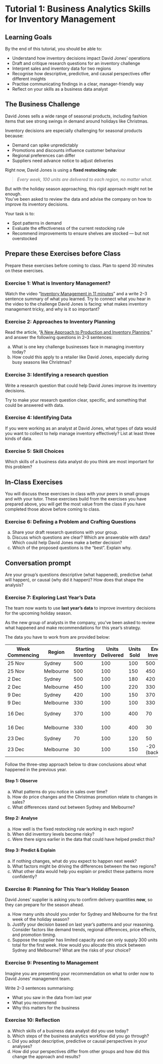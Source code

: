 # Tutorial 1: Business Analytics Skills for Inventory Management {.unnumbered}


::: {.callout-tip}
## Learning Goals {.unnumbered}

By the end of this tutorial, you should be able to:

- Understand how inventory decisions impact David Jones’ operations
- Draft and critique research questions for an inventory challenge
- Interpret sales and inventory data for two regions
- Recognise how descriptive, predictive, and causal perspectives offer different insights
- Practise communicating findings in a clear, manager-friendly way
- Reflect on your skills as a business data analyst
:::

## The Business Challenge

David Jones sells a wide range of seasonal products, including fashion items that see strong swings in demand around holidays like Christmas.

Inventory decisions are especially challenging for seasonal products because:

- Demand can spike unpredictably
- Promotions and discounts influence customer behaviour
- Regional preferences can differ
- Suppliers need advance notice to adjust deliveries

Right now, David Jones is using a **fixed restocking rule**:  

> *Every week, 100 units are delivered to each region, no matter what.*

But with the holiday season approaching, this rigid approach might not be enough.  
You’ve been asked to review the data and advise the company on how to improve its inventory decisions.

Your task is to:  

- Spot patterns in demand
- Evaluate the effectiveness of the current restocking rule
- Recommend improvements to ensure shelves are stocked — but not overstocked

## Prepare these Exercises before Class 

Prepare these exercises before coming to class. Plan to spend 30 minutes on these exercises.

### Exercise 1: What is Inventory Management?

Watch the video "[Inventory Management in 11 minutes](https://www.youtube.com/watch?v=0NOER-Lle-0)" and a write 2–3 sentence summary of what you learned. Try to connect what you hear in the video to the challenge David Jones is facing: what makes inventory management tricky, and why is it so important?

### Exercise 2: Approaches to Inventory Planning 

Read the article, "[A New Approach to Production and Inventory Planning](https://hbr.org/2023/09/a-new-approach-to-production-and-inventory-planning)," and answer the following questions in  2–3 sentences:

(a) What is one key challenge businesses face in managing inventory today?
(b) How could this apply to a retailer like David Jones, especially during busy seasons like Christmas?

### Exercise 3: Identifying a research question
Write a research question that could help David Jones improve its inventory decisions.

::: {.callout-tip}
Try to make your research question clear, specific, and something that could be answered with data. 
:::

### Exercise 4: Identifying Data 
If you were working as an analyst at David Jones, what types of data would you want to collect to help manage inventory effectively?
List at least three kinds of data.

### Exercise 5: Skill Choices 
Which skills of a business data analyst do you think are most important for this problem?

## In-Class Exercises

You will discuss these exercises in class with your peers in small groups and with your tutor. These exercises build from the exercises you have prepared above, you will get the most value from the class if you have completed those above before coming to class.

### Exercise 6: Defining a Problem and Crafting Questions

(a) Share your draft research questions with your group.
(b) Discuss which questions are clear? Which are answerable with data? Which could help David Jones make a better decision?
(c) Which of the proposed questions is the "best". Explain why.

::: {.callout-tip} 
## Conversation prompt  
Are your group's questions descriptive (what happened), predictive (what will happen), or causal (why did it happen)? How does that shape the analysis?
:::


### Exercise 7: Exploring Last Year's Data

The team now wants to use **last year's data** to improve inventory decisions for the upcoming holiday season.

As the new group of analysts in the company, you’ve been asked to review what happened and make recommendations for this year’s strategy.

The data you have to work from are provided below:


| Week Commencing | Region    | Starting Inventory | Units Delivered | Units Sold | Ending Inventory | Price (AUD) | Promotion (Y/N) |
|-----------------|-----------|------------------|----------------|------------|-----------------|-------------|----------------|
| 25 Nov          | Sydney    | 500              | 100            | 100        | 500             | 50          | N              |
| 25 Nov          | Melbourne | 500              | 100            | 150        | 450             | 50          | N              |
| 2 Dec           | Sydney    | 500              | 100            | 180        | 420             | 45          | Y              |
| 2 Dec           | Melbourne | 450              | 100            | 220        | 330             | 45          | Y              |
| 9 Dec           | Sydney    | 420              | 100            | 150        | 370             | 45          | Y              |
| 9 Dec           | Melbourne | 330              | 100            | 100        | 330             | 45          | Y              |
| 16 Dec          | Sydney    | 370              | 100            | 400        | 70              | 40          | Y (Christmas)  |
| 16 Dec          | Melbourne | 330              | 100            | 400        | 30              | 40          | Y (Christmas)  |
| 23 Dec          | Sydney    | 70               | 100            | 120        | 50              | 50          | N              |
| 23 Dec          | Melbourne | 30               | 100            | 150        | -20 (backorder) | 50          | N              |

Follow the three-step approach below to draw conclusions about what happened in the previous year.


#### Step 1: Observe
(a) What patterns do you notice in sales over time?
(b) How do price changes and the Christmas promotion relate to changes in sales?
(c) What differences stand out between Sydney and Melbourne?

#### Step 2: Analyse
(a) How well is the fixed restocking rule working in each region?
(b) When did inventory levels become risky?
(c) Were there signs earlier in the data that could have helped predict this?

####  Step 3: Predict & Explain
(a) If nothing changes, what do you expect to happen next week?
(b) What factors might be driving the differences between the two regions?
(c) What other data would help you explain or predict these patterns more confidently?

### Exercise 8: Planning for This Year's Holiday Season

David Jones’ supplier is asking you to confirm delivery quantities **now**, so they can prepare for the season ahead.

(a) How many units should you order for Sydney and Melbourne for the first week of the holiday season?
(b) Justify your decision based on last year's patterns and your reasoning. Consider factors like demand trends, regional differences, price effects, and promotion timing.
(c) Suppose the supplier has limited capacity and can only supply 300 units total for the first week.  How would you allocate this stock between Sydney and Melbourne? What are the risks of your choice?



### Exercise 9: Presenting to Management

Imagine you are presenting your recommendation on what to order now to David Jones’ management team.

Write 2–3 sentences summarising:

- What you saw in the data from last year
- What you recommend
- Why this matters for the business

### Exercise 10: Reflection

(a) Which skills of a business data analyst did you use today?
(b) Which steps of the business analytics workflow did you go through?
(c) Did you adopt descriptive, predictive or causal perspectives in your analyses? 
(d) How did your perspectives differ from other groups and how did this change the approach and results?
